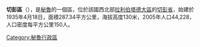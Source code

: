 '''切彭區'''（{{lang-es|Distrito de Chepén}}），是[[秘魯|秘魯]]的一個區，位於該國西北部[[拉利伯塔德大區|拉利伯塔德大區]]的[[切彭省|切彭省]]，始建於1935年4月18日，面積287.34平方公里，海拔高度130米，2005年人口44,228，人口密度每平方公里150人。

{{Peru-geo-stub}}
[[Category:秘魯行政區|Category:秘魯行政區]]